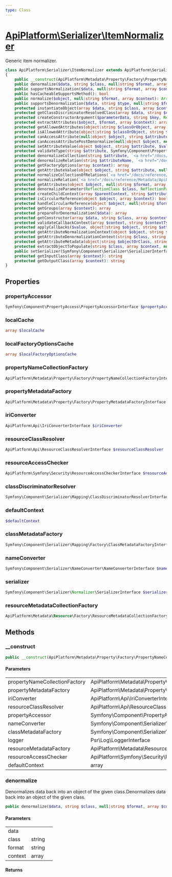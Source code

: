 ```yaml
---
type: Class
---
```


# [ApiPlatform\Serializer\ItemNormalizer](/docs/reference/Serializer/ItemNormalizer)

Generic item normalizer.


```php
class ApiPlatform\Serializer\ItemNormalizer extends ApiPlatform\Serializer\AbstractItemNormalizer implements Symfony\Component\Serializer\Normalizer\CacheableSupportsMethodInterface, Symfony\Component\Serializer\SerializerAwareInterface, Symfony\Component\Serializer\Normalizer\DenormalizerInterface, Symfony\Component\Serializer\Normalizer\NormalizerInterface
{
    public __construct(ApiPlatform\Metadata\Property\Factory\PropertyNameCollectionFactoryInterface $propertyNameCollectionFactory, ApiPlatform\Metadata\Property\Factory\PropertyMetadataFactoryInterface $propertyMetadataFactory, ApiPlatform\Api\IriConverterInterface $iriConverter, ApiPlatform\Api\ResourceClassResolverInterface $resourceClassResolver, null|Symfony\Component\PropertyAccess\PropertyAccessorInterface $propertyAccessor, null|Symfony\Component\Serializer\NameConverter\NameConverterInterface $nameConverter, null|Symfony\Component\Serializer\Mapping\Factory\ClassMetadataFactoryInterface $classMetadataFactory, null|Psr\Log\LoggerInterface $logger, null|ApiPlatform\Metadata\Resource\Factory\ResourceMetadataCollectionFactoryInterface $resourceMetadataFactory, null|ApiPlatform\Symfony\Security\ResourceAccessCheckerInterface $resourceAccessChecker, array $defaultContext)
    public denormalize($data, string $class, null|string $format, array $context)
    public supportsNormalization($data, null|string $format, array $context): bool
    public hasCacheableSupportsMethod(): bool
    public normalize($object, null|string $format, array $context): ArrayObject|array|string|int|float|bool
    public supportsDenormalization($data, string $type, null|string $format, array $context): bool
    protected instantiateObject(array $data, string $class, array $context, ReflectionClass $reflectionClass, array|bool $allowedAttributes, null|string $format): object
    protected getClassDiscriminatorResolvedClass(array $data, string $class, array $context): string
    protected createConstructorArgument($parameterData, string $key, ReflectionParameter $constructorParameter, array $context, null|string $format)
    protected extractAttributes($object, $format, array $context): array&lt;int, string&gt;
    protected getAllowedAttributes(object|string $classOrObject, array $context, bool $attributesAsString): array|bool
    protected isAllowedAttribute(object|string $classOrObject, string $attribute, null|string $format, array $context): bool
    protected canAccessAttribute(null|object $object, string $attribute, array $context): bool
    protected canAccessAttributePostDenormalize(null|object $object, null|object $previousObject, string $attribute, array $context): bool
    protected setAttributeValue(object $object, string $attribute, $value, null|string $format, array $context): null
    protected validateType(string $attribute, Symfony\Component\PropertyInfo\Type $type, $value, null|string $format, array $context): null
    protected denormalizeCollection(string $attribute, `<a href="/docs/reference/Metadata/ApiProperty">ApiPlatform\Metadata\ApiProperty</a>` $propertyMetadata, Symfony\Component\PropertyInfo\Type $type, string $className, $value, null|string $format, array $context): array
    protected denormalizeRelation(string $attributeName, `<a href="/docs/reference/Metadata/ApiProperty">ApiPlatform\Metadata\ApiProperty</a>` $propertyMetadata, string $className, $value, null|string $format, array $context): object
    protected getFactoryOptions(array $context): array
    protected getAttributeValue(object $object, string $attribute, null|string $format, array $context)
    protected normalizeCollectionOfRelations(`<a href="/docs/reference/Metadata/ApiProperty">ApiPlatform\Metadata\ApiProperty</a>` $propertyMetadata, iterable $attributeValue, string $resourceClass, null|string $format, array $context): array
    protected normalizeRelation(`<a href="/docs/reference/Metadata/ApiProperty">ApiPlatform\Metadata\ApiProperty</a>` $propertyMetadata, null|object $relatedObject, string $resourceClass, null|string $format, array $context): ArrayObject|array|string
    protected getAttributes(object $object, null|string $format, array $context): array&lt;int, string&gt;
    protected denormalizeParameter(ReflectionClass $class, ReflectionParameter $parameter, string $parameterName, $parameterData, array $context, null|string $format)
    protected createChildContext(array $parentContext, string $attribute, null|string $format): array
    protected isCircularReference(object $object, array $context): bool
    protected handleCircularReference(object $object, null|string $format, array $context)
    protected getGroups(array $context): array
    protected prepareForDenormalization($data): array
    protected getConstructor(array $data, string $class, array $context, ReflectionClass $reflectionClass, array|bool $allowedAttributes): ReflectionMethod
    protected validateCallbackContext(array $context, string $contextType): null
    protected applyCallbacks($value, object|string $object, string $attribute, null|string $format, array $context)
    protected getAttributeNormalizationContext(object $object, string $attribute, array $context): array
    protected getAttributeDenormalizationContext(string $class, string $attribute, array $context): array
    protected getAttributeMetadata(object|string $objectOrClass, string $attribute): Symfony\Component\Serializer\Mapping\AttributeMetadataInterface
    protected extractObjectToPopulate(string $class, array $context, null|string $key): object
    public setSerializer(Symfony\Component\Serializer\SerializerInterface $serializer)
    protected getInputClass(array $context): string
    protected getOutputClass(array $context): string
}
```
## Properties
### propertyAccessor

```php
Symfony\Component\PropertyAccess\PropertyAccessorInterface $propertyAccessor
```



### localCache

```php
array $localCache
```



### localFactoryOptionsCache

```php
array $localFactoryOptionsCache
```



### propertyNameCollectionFactory

```php
ApiPlatform\Metadata\Property\Factory\PropertyNameCollectionFactoryInterface $propertyNameCollectionFactory
```



### propertyMetadataFactory

```php
ApiPlatform\Metadata\Property\Factory\PropertyMetadataFactoryInterface $propertyMetadataFactory
```



### iriConverter

```php
ApiPlatform\Api\IriConverterInterface $iriConverter
```



### resourceClassResolver

```php
ApiPlatform\Api\ResourceClassResolverInterface $resourceClassResolver
```



### resourceAccessChecker

```php
ApiPlatform\Symfony\Security\ResourceAccessCheckerInterface $resourceAccessChecker
```



### classDiscriminatorResolver

```php
Symfony\Component\Serializer\Mapping\ClassDiscriminatorResolverInterface $classDiscriminatorResolver
```



### defaultContext

```php
$defaultContext
```



### classMetadataFactory

```php
Symfony\Component\Serializer\Mapping\Factory\ClassMetadataFactoryInterface $classMetadataFactory
```



### nameConverter

```php
Symfony\Component\Serializer\NameConverter\NameConverterInterface $nameConverter
```



### serializer

```php
Symfony\Component\Serializer\Normalizer\SerializerInterface $serializer
```



### resourceMetadataCollectionFactory

```php
ApiPlatform\Metadata\Resource\Factory\ResourceMetadataCollectionFactoryInterface $resourceMetadataCollectionFactory
```



## Methods

### __construct



```php
public __construct(ApiPlatform\Metadata\Property\Factory\PropertyNameCollectionFactoryInterface $propertyNameCollectionFactory, ApiPlatform\Metadata\Property\Factory\PropertyMetadataFactoryInterface $propertyMetadataFactory, ApiPlatform\Api\IriConverterInterface $iriConverter, ApiPlatform\Api\ResourceClassResolverInterface $resourceClassResolver, null|Symfony\Component\PropertyAccess\PropertyAccessorInterface $propertyAccessor, null|Symfony\Component\Serializer\NameConverter\NameConverterInterface $nameConverter, null|Symfony\Component\Serializer\Mapping\Factory\ClassMetadataFactoryInterface $classMetadataFactory, null|Psr\Log\LoggerInterface $logger, null|ApiPlatform\Metadata\Resource\Factory\ResourceMetadataCollectionFactoryInterface $resourceMetadataFactory, null|ApiPlatform\Symfony\Security\ResourceAccessCheckerInterface $resourceAccessChecker, array $defaultContext)
```

#### Parameters

<table><tbody>
<tr><td>propertyNameCollectionFactory</td><td>ApiPlatform\Metadata\Property\Factory\PropertyNameCollectionFactoryInterface</td><td></td></tr><tr><td>propertyMetadataFactory</td><td>ApiPlatform\Metadata\Property\Factory\PropertyMetadataFactoryInterface</td><td></td></tr><tr><td>iriConverter</td><td>ApiPlatform\Api\IriConverterInterface</td><td></td></tr><tr><td>resourceClassResolver</td><td>ApiPlatform\Api\ResourceClassResolverInterface</td><td></td></tr><tr><td>propertyAccessor</td><td>Symfony\Component\PropertyAccess\PropertyAccessorInterface</td><td></td></tr><tr><td>nameConverter</td><td>Symfony\Component\Serializer\NameConverter\NameConverterInterface</td><td></td></tr><tr><td>classMetadataFactory</td><td>Symfony\Component\Serializer\Mapping\Factory\ClassMetadataFactoryInterface</td><td></td></tr><tr><td>logger</td><td>Psr\Log\LoggerInterface</td><td></td></tr><tr><td>resourceMetadataFactory</td><td>ApiPlatform\Metadata\Resource\Factory\ResourceMetadataCollectionFactoryInterface</td><td></td></tr><tr><td>resourceAccessChecker</td><td>ApiPlatform\Symfony\Security\ResourceAccessCheckerInterface</td><td></td></tr><tr><td>defaultContext</td><td>array</td><td></td></tr>
</tbody>
</table>

### denormalize

Denormalizes data back into an object of the given class.Denormalizes data back into an object of the given class.

```php
public denormalize($data, string $class, null|string $format, array $context)
```

#### Parameters

<table><tbody>
<tr><td>data</td><td></td><td></td></tr><tr><td>class</td><td>string</td><td></td></tr><tr><td>format</td><td>string</td><td></td></tr><tr><td>context</td><td>array</td><td></td></tr>
</tbody>
</table>

#### Returns


